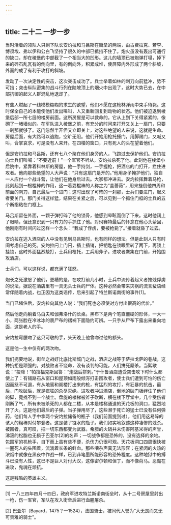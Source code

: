 ```yaml
---
---
---
```

title: 二十二 一步一步
---




当时活着的领队人只剩下队长安灼拉和马吕斯在街垒的两端，由古费拉克、若李、博须埃、弗以伊和公白飞坚持了很久的中部已抵挡不住了。炮火虽没有轰出可通行的缺口，却在棱堡的中部截了一个相当大的凹形。这儿的墙顶已被炮弹打塌，掉下来的碎石乱瓦有的倒向里，有的倒向外，积累成堆，使屏障内外形成了两个斜坡，外面的成了有利于攻打的斜坡。

发动了一次决定性的突击，这次突击成功了。兵士举着如林的刺刀向前猛冲，势不可挡；突击纵队密集的战斗行列在陡坡顶上的烟火中出现了，这时大势已去，在中部抗御的起义人群混乱地退却了。

有些人燃起了一线模模糊糊的求生的欲望，他们不愿在这枪林弹雨中束手待毙。这时保全自己的本能使他们发出嗥叫，人又重新回复到动物的状态。他们被迫退到棱堡后部一所七层的楼房前面。这所房屋是可以救命的。它从上到下关得紧紧的，像砌了一堵墙似的。在军队进入棱堡之前，有充分的时间来打开又关上一扇门，只要一刹那就够了。这门忽然半开但又立即关上，对这些绝望的人来说，这就是生命。房屋后面，有大路可以逃跑，空旷无阻。他们开始用枪托捶门，用脚踢门，又喊又叫，合掌哀求，可是没有人来开。在四楼的窗口，只有死人的头在望着他们。

但是安灼拉和马吕斯，还有七八个聚在他们身旁的人，飞跑过去保护他们。安灼拉向士兵们叫喊：“不要近前！”一个军官不听从，安灼拉杀死了他。此刻他在棱堡小后院中，紧靠着科林斯的房屋，他一手持剑，一手握枪，把酒店的门打开，拦住进攻者。他向那些绝望的人大声说：“只有这扇门是开的。”他用身子掩护他们，独自一人应付一个战斗营，让他们在他身后过去。大家都冲进去。安灼拉挥舞着马枪，此刻起到一根棍棒的作用，这一着耍棍棒的人称之为“盖蔷薇”，用来挫倒他四周和前面的刺刀，自己最后一个进门；这时出现了可怖的一刹那，士兵们要进门，起义者要关门。那门关得这样猛，结果在关紧之后，可以见到一个抓住门框的士兵的五个断指粘在门框上。

马吕斯留在外面，一颗子弹打碎了他的锁骨，他感到晕眩而倒了下来。这时他闭上了眼睛，但还意识到一只有力的手抓住了他。对珂赛特最后的怀念在他心头萦回，他刚刚有时间闪过这样一个念头：“我成了俘虏，要被枪毙了。”接着就昏了过去。

安灼拉在逃入酒店的人中没有见到马吕斯时，也有同样的想法。但是此刻人只有时间考虑自己的死。安灼拉闩上门闩，插上插销，把钥匙在锁眼里转了两下，再锁上挂锁，这时外面猛烈敲打，士兵用枪托，工兵用斧子。进攻者麇集在门前，开始围攻酒店。

士兵们，可以这样说，都充满了狂怒。

炮长之死激怒了他们，更糟的是，在攻打前几小时，士兵中流传着起义者摧残俘虏的说法，据说在酒店里有一具无头士兵的尸体。这种必然会带来灾祸的流言蜚语经常伴随着内战，也正因为这类谣传，后来引起了特兰斯诺南街的事件[1]。

当门已堵住后，安灼拉向其他人说：“我们死也必须使对方付出很高的代价。”

然后他走向躺着马白夫和伽弗洛什的长桌。黑布下是两个笔直僵硬的形体，一大一小，两张脸在冷冰冰的裹尸布的褶裥下面隐约可辨。一只手从尸布下露出来垂向地面，这是老人的手。

安灼拉弯腰吻了这只可敬的手，头天晚上他曾吻过他的额头。

这是他一生中仅有的两次吻。

我们扼要地说，街垒之战好比底比斯城门之战，酒店之战等于萨拉戈萨的巷战，这种抗拒是顽强的。对战败者不饶命，没有谈判的可能，人们拼死厮杀。当絮歇说：“投降！”帕拉福克斯回答：“炮战后拼刺。”于什鲁酒店遭受突击攻下时什么都使上了：有铺路石从窗口和屋顶如雨般倾泻打击围攻者，使士兵们遭到可怕的伤亡因而怒不可遏，有从地窖和阁楼打出来的枪，有猛烈的攻打，有狂暴的抗击，最后，门攻破后，就是疯狂的杀尽灭绝。进攻者冲进酒店，倒地的破门板绊住了他们的脚，竟找不到一个战士。盘旋的楼梯被斧子砍断，横在楼下厅堂中，几个受伤者刚断了气，所有未被杀死的人都在二楼，从本是楼梯通道的天花板的洞口，猛烈地开了火。这是他们最后的子弹。当子弹用尽了，这些濒于死亡的猛士已没有任何弹药，他们每人手中拿两个安灼拉储备的瓶子（我们前面提到过），他们用这易碎的骇人的粗棒对付攀登者。这是装了镪水的瓶子。我们如实地叙述这种凄惨的残杀。被围者，真可叹，把一切东西都变为武器。希腊的火硝并未伤害阿基米得的声誉，沸滚的松脂也无损于巴亚尔[2]的名声；一切战争都是恐怖的，没有选择的余地。包围军的机枪手，自下而上虽有些不便，杀伤力仍很可观。天花板洞口四周很快被一圈死人的头围着，流淌着长条的鲜血。那些嘈杂声真无法形容；在紧闭的火热的浓烟中就像在黑夜中作战一样，已到非笔墨所能形容的恐怖程度。这种地狱中的搏斗已没有人性，这已不是巨人对付大汉，这像密尔顿和但丁，而不像荷马。恶魔在进攻，鬼魂在顽抗。

这是残酷的英雄主义。



* * *



[1] 一八三四年四月十四日，政府军进攻特兰斯诺南街垒时，从十二号房屋里射出一枪，伤一军官，军队在攻入街垒后进行血腥屠杀。

[2] 巴亚尔（Bayard，1475？—1524），法国骑士，被同代人誉为“大无畏而又无可责难的骑士”。